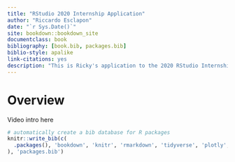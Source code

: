 ```yaml
--- 
title: "RStudio 2020 Internship Application"
author: "Riccardo Esclapon"
date: "`r Sys.Date()`"
site: bookdown::bookdown_site
documentclass: book
bibliography: [book.bib, packages.bib]
biblio-style: apalike
link-citations: yes
description: "This is Ricky's application to the 2020 RStudio Internship."
---
```



# Overview

Video intro here







```r
# automatically create a bib database for R packages
knitr::write_bib(c(
  .packages(), 'bookdown', 'knitr', 'rmarkdown', 'tidyverse', 'plotly','rayshader'
), 'packages.bib')
```
